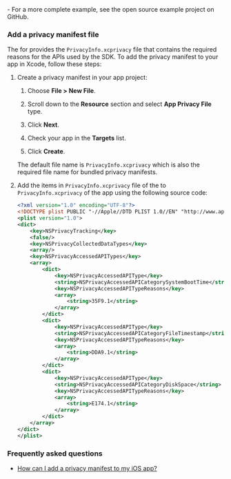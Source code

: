 <PlatformWrapper platform="ios">
- For a more complete example, see the <Link to="{{GLOBAL.IOS_API_EXAMPLES_ROOT}}"> open source  <Vpd k="PRODUCT"/> example project</Link> on GitHub.

### Add a privacy manifest file

 The <Vg k="COMPANY" /> <Vpd k="SDK" /> for <Vpl k="NAME" /> provides the `PrivacyInfo.xcprivacy` file that contains the required reasons for the APIs used by the SDK. To add the privacy manifest to your app in Xcode, follow these steps:

1. Create a privacy manifest in your app project:

   1. Choose **File > New File**.
   
   1. Scroll down to the **Resource** section and select **App Privacy File** type. 

   1. Click **Next**.

   1. Check your app in the **Targets** list.

   1. Click **Create**.

   The default file name is `PrivacyInfo.xcprivacy` which is also the required file name for bundled privacy manifests.

2. Add the items in `PrivacyInfo.xcprivacy` file of the <Vpd k="SDK" /> to `PrivacyInfo.xcprivacy` of the app using the following source code:

    ```xml
    <?xml version="1.0" encoding="UTF-8"?>
    <!DOCTYPE plist PUBLIC "-//Apple//DTD PLIST 1.0//EN" "http://www.apple.com/DTDs/PropertyList-1.0.dtd">
    <plist version="1.0">
    <dict>
        <key>NSPrivacyTracking</key>
        <false/>
        <key>NSPrivacyCollectedDataTypes</key>
        <array/>
        <key>NSPrivacyAccessedAPITypes</key>
        <array>
            <dict>
                <key>NSPrivacyAccessedAPIType</key>
                <string>NSPrivacyAccessedAPICategorySystemBootTime</string>
                <key>NSPrivacyAccessedAPITypeReasons</key>
                <array>
                    <string>35F9.1</string>
                </array>
            </dict>
            <dict>
                <key>NSPrivacyAccessedAPIType</key>
                <string>NSPrivacyAccessedAPICategoryFileTimestamp</string>
                <key>NSPrivacyAccessedAPITypeReasons</key>
                <array>
                    <string>DDA9.1</string>
                </array>
            </dict>
            <dict>
                <key>NSPrivacyAccessedAPIType</key>
                <string>NSPrivacyAccessedAPICategoryDiskSpace</string>
                <key>NSPrivacyAccessedAPITypeReasons</key>
                <array>
                    <string>E174.1</string>
                </array>
            </dict>
        </array>
    </dict>
    </plist>
    ```

### Frequently asked questions

* [How can I add a privacy manifest to my iOS app?](/help/other-issues/ios_privacy_manifest)

</PlatformWrapper>
